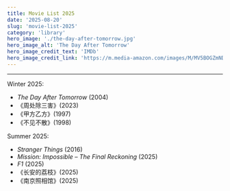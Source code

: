 ```yaml
---
title: Movie List 2025
date: '2025-08-20'
slug: 'movie-list-2025'
category: 'library'
hero_image: './the-day-after-tomorrow.jpg'
hero_image_alt: 'The Day After Tomorrow'
hero_image_credit_text: 'IMDb'
hero_image_credit_link: 'https://m.media-amazon.com/images/M/MV5BOGZmNDYyNmMtNDQyNy00OTkzLTg1OGUtYWJiNmQ5Y2Q5ZGU3XkEyXkFqcGc@._V1_FMjpg_UX1000_.jpg'
---
```


---

Winter 2025:

* _The Day After Tomorrow_ (2004)
* 《周处除三害》(2023)
* 《甲方乙方》(1997)
* 《不见不散》(1998)

Summer 2025:

* _Stranger Things_ (2016)
* _Mission: Impossible – The Final Reckoning_ (2025)
* _F1_ (2025)
* 《长安的荔枝》(2025)
* 《南京照相馆》(2025)
